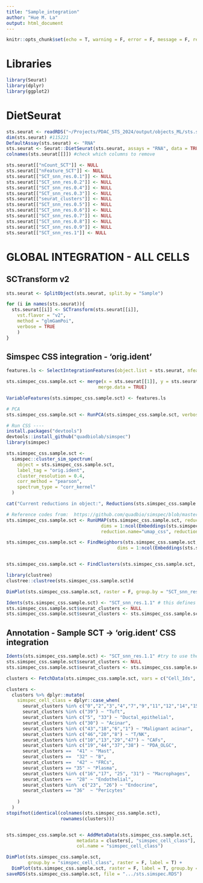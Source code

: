 ```yaml
---
title: "Sample_integration"
author: "Hue M. La"
output: html_document
---
```


```r
knitr::opts_chunk$set(echo = T, warning = F, error = F, message = F, results = "hide", eval = T, fig.align="center")
```

# Libraries
```r
library(Seurat) 
library(dplyr)
library(ggplot2)
```

# DietSeurat
```r
sts.seurat <- readRDS("~/Projects/PDAC_STS_2024/output/objects_ML/sts.seurat.RDS")
dim(sts.seurat) #115221
DefaultAssay(sts.seurat) <- "RNA"
sts.seurat <- Seurat::DietSeurat(sts.seurat, assays = "RNA", data = TRUE, counts = TRUE)
colnames(sts.seurat[[]]) #check which columns to remove

sts.seurat[["nCount_SCT"]] <- NULL
sts.seurat[["nFeature_SCT"]] <- NULL
sts.seurat[["SCT_snn_res.0.1"]] <- NULL
sts.seurat[["SCT_snn_res.0.2"]] <- NULL
sts.seurat[["SCT_snn_res.0.4"]] <- NULL
sts.seurat[["SCT_snn_res.0.3"]] <- NULL
sts.seurat[["seurat_clusters"]] <- NULL
sts.seurat[["SCT_snn_res.0.5"]] <- NULL
sts.seurat[["SCT_snn_res.0.6"]] <- NULL
sts.seurat[["SCT_snn_res.0.7"]] <- NULL
sts.seurat[["SCT_snn_res.0.8"]] <- NULL
sts.seurat[["SCT_snn_res.0.9"]] <- NULL
sts.seurat[["SCT_snn_res.1"]] <- NULL
```

# GLOBAL INTEGRATION - ALL CELLS
## SCTransform v2
```r
sts.seurat <- SplitObject(sts.seurat, split.by = "Sample")

for (i in names(sts.seurat)){
  sts.seurat[[i]] <- SCTransform(sts.seurat[[i]],
    vst.flavor = "v2",
    method = "glmGamPoi",
    verbose = TRUE
    )
}
```

## Simspec CSS integration - 'orig.ident'
```r
features.ls <- SelectIntegrationFeatures(object.list = sts.seurat, nfeatures = 2000)

sts.simspec_css.sample.sct <- merge(x = sts.seurat[[1]], y = sts.seurat[2:length(sts.seurat)], 
                                  merge.data = TRUE)

VariableFeatures(sts.simspec_css.sample.sct) <- features.ls

# PCA 
sts.simspec_css.sample.sct <- RunPCA(sts.simspec_css.sample.sct, verbose = TRUE, assay = "SCT") 

# Run CSS ----
install.packages("devtools")
devtools::install_github("quadbiolab/simspec")
library(simspec)

sts.simspec_css.sample.sct <-
  simspec::cluster_sim_spectrum(
    object = sts.simspec_css.sample.sct,
    label_tag = "orig.ident", 
    cluster_resolution = 0.4,
    corr_method = "pearson",
    spectrum_type = "corr_kernel"
  )

cat("Current reductions in object:", Reductions(sts.simspec_css.sample.sct)) 

# Reference codes from:  https://github.com/quadbio/simspec/blob/master/vignette/vignette.md
sts.simspec_css.sample.sct <- RunUMAP(sts.simspec_css.sample.sct, reduction = "css", 
                                   dims = 1:ncol(Embeddings(sts.simspec_css.sample.sct, "css")), #294
                                   reduction.name="umap_css", reduction.key="UMAPCSS_")

sts.simspec_css.sample.sct <- FindNeighbors(sts.simspec_css.sample.sct, reduction="css", 
                                         dims = 1:ncol(Embeddings(sts.simspec_css.sample.sct, "css")))


sts.simspec_css.sample.sct <- FindClusters(sts.simspec_css.sample.sct, algorithm = 3, resolution = c(0.8,0.9, 1.0, 1.1, 1.2))

library(clustree)
clustree::clustree(sts.simspec_css.sample.sct)d

DimPlot(sts.simspec_css.sample.sct, raster = F, group.by = "SCT_snn_res.1.1", label = T) + DimPlot(sts.simspec_css.sample.sct, group.by = "cell_class",label = T, repel =T, raster = F)

Idents(sts.simspec_css.sample.sct) <- "SCT_snn_res.1.1" # this defines FRCs and correlate quite well with cell classes defined by non-integrated method
sts.simspec_css.sample.sct$seurat_clusters <- NULL 
sts.simspec_css.sample.sct$seurat_clusters <- sts.simspec_css.sample.sct$SCT_snn_res.1.1
```

## Annotation - Sample SCT -> 'orig.ident' CSS integration
```r
Idents(sts.simspec_css.sample.sct) <- "SCT_snn_res.1.1" #try to use the same resolution to confirm similar same class
sts.simspec_css.sample.sct$seurat_clusters <- NULL 
sts.simspec_css.sample.sct$seurat_clusters <- sts.simspec_css.sample.sct$SCT_snn_res.1.1

clusters <- FetchData(sts.simspec_css.sample.sct, vars = c("Cell_Ids", "seurat_clusters"))

clusters <-
  clusters %>% dplyr::mutate(
    simspec_cell_class = dplyr::case_when(
      seurat_clusters %in% c("0","2","3","4","7","9","11","12","14","15","21","22","24","27","34","40","45") ~ "PDAC",
      seurat_clusters %in% c("39") ~ "Tuft", 
      seurat_clusters %in% c("5", "33") ~ "Ductal_epithelial", 
      seurat_clusters %in% c("30") ~ "Acinar", 
      seurat_clusters %in% c("43","18","6","1") ~ "Malignant acinar", 
      seurat_clusters %in% c("46","20","8") ~ "T/NK", 
      seurat_clusters %in% c("10","13","29","47") ~ "CAFs", 
      seurat_clusters %in% c("19","44","37","38") ~ "PDA_OLGC", 
      seurat_clusters ==  "41" ~ "Mast", 
      seurat_clusters ==  "32" ~ "B", 
      seurat_clusters ==  "42" ~ "FRCs", 
      seurat_clusters == "35" ~ "Plasma",
      seurat_clusters %in% c("16","17", "25", "31") ~ "Macrophages", 
      seurat_clusters ==  "28" ~ "Endothelial", 
      seurat_clusters %in%  c("23", "26") ~ "Endocrine", 
      seurat_clusters == "36"  ~ "Pericytes" 
      
    )
  )
stopifnot(identical(colnames(sts.simspec_css.sample.sct),
                    rownames(clusters)))


sts.simspec_css.sample.sct <- AddMetaData(sts.simspec_css.sample.sct,
                          metadata = clusters[, "simspec_cell_class"],
                          col.name = "simspec_cell_class")

DimPlot(sts.simspec_css.sample.sct,
        group.by = "simspec_cell_class", raster = F, label = T) +
  DimPlot(sts.simspec_css.sample.sct, raster = F, label = T, group.by = "seurat_clusters") 
saveRDS(sts.simspec_css.sample.sct, file = ".../sts.simspec.RDS")
```
